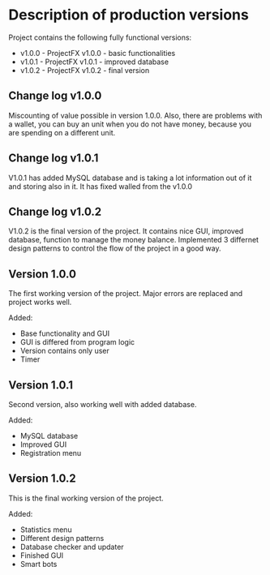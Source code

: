 # Description of production versions

Project contains the following fully functional versions:

* v1.0.0 - ProjectFX v1.0.0 - basic functionalities
* v1.0.1 - ProjectFX v1.0.1 - improved database
* v1.0.2 - ProjectFX v1.0.2 - final version

## Change log v1.0.0

Miscounting of value possible in version 1.0.0. Also, there are problems with a wallet, you can buy an unit when you do not have money, because you are spending on a different unit.

## Change log v1.0.1

V1.0.1 has added MySQL database and is taking a lot information out of it and storing also in it. It has fixed walled from the v1.0.0
 
## Change log v1.0.2

V1.0.2 is the final version of the project. It contains nice GUI, improved database, function to manage the money balance. Implemented 3 differnet design patterns to control the flow of the project in a good way.



## Version 1.0.0

The first working version of the project. Major errors are replaced and project works well.

Added:

* Base functionality and GUI
* GUI is differed from program logic
* Version contains only user
* Timer

## Version 1.0.1

Second version, also working well with added database.

Added:

* MySQL database
* Improved GUI
* Registration menu

## Version 1.0.2

This is the final working version of the project.

Added:

* Statistics menu
* Different design patterns
* Database checker and updater
* Finished GUI
* Smart bots
